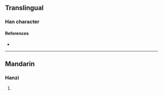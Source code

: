 {{character info}}
==Translingual==

===Han character===
{{Han char|rn=86|rad=火|as=08|sn=12|four=96827|canj=FAB|ids=⿰火冐}}

====References====
* {{Han ref|kx=0674.100|dkj=19124|hdz=32209.060|uh=7128|ud=28968|bh=DA63|bd=55907}}

----

==Mandarin==

===Hanzi===
{{cmn-hanzi|pin=[[fèng]] ([[feng4]])|wg=feng<sup>4</sup>}}

# {{rfdef|cmn|sort=火08}}